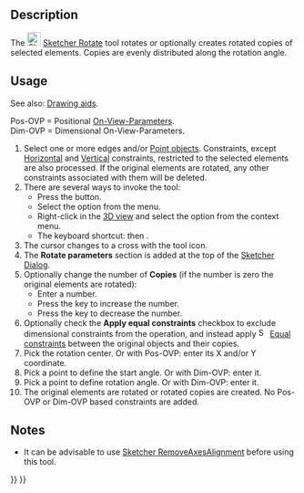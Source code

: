 <languages/>
<translate>

<!--T:1-->
{{Docnav
|[[Sketcher_Translate|Array transform]]
|[[Sketcher_Scale|Scale transform]]
|[[Sketcher_Workbench|Sketcher]]
|IconL=Sketcher_Translate.svg
|IconR=Sketcher_Scale.svg
|IconC=Workbench_Sketcher.svg
}}

<!--T:2-->
{{GuiCommand
|Name=Sketcher Rotate
|MenuLocation=Sketch → Sketcher tools → Polar transform
|Workbenches=[[Sketcher_Workbench|Sketcher]]
|Shortcut={{KEY|Z}} {{KEY|P}}
|Version=1.0
|SeeAlso=
}}

==Description== <!--T:3-->

<!--T:4-->
The [[Image:Sketcher_Rotate.svg|24px]] [[Sketcher_Rotate|Sketcher Rotate]] tool rotates or optionally creates rotated copies of selected elements. Copies are evenly distributed along the rotation angle.

==Usage== <!--T:5-->

<!--T:8-->
See also: [[Sketcher_Workbench#Drawing_aids|Drawing aids]].

<!--T:9-->
Pos-OVP = Positional [[Sketcher_Preferences#General|On-View-Parameters]].<br>
Dim-OVP = Dimensional On-View-Parameters.

<!--T:6-->
# Select one or more edges and/or [[Sketcher_CreatePoint|Point objects]]. Constraints, except [[Sketcher_ConstrainHorizontal|Horizontal]] and [[Sketcher_ConstrainVertical|Vertical]] constraints, restricted to the selected elements are also processed. If the original elements are rotated, any other constraints associated with them will be deleted.
# There are several ways to invoke the tool:
#* Press the {{Button|[[Image:Sketcher_Rotate.svg|16px]] [[Sketcher_Rotate|Polar transform]]}} button.
#* Select the {{MenuCommand|Sketcher → Sketcher tools → [[Image:Sketcher_Rotate.svg|16px]] Polar transform}} option from the menu.
#* Right-click in the [[3D_view|3D view]] and select the {{MenuCommand|[[Image:Sketcher_Rotate.svg|16px]] Polar transform}} option from the context menu.
#* The keyboard shortcut: {{KEY|Z}} then {{KEY|P}}.
# The cursor changes to a cross with the tool icon.
# The '''Rotate parameters''' section is added at the top of the [[Sketcher_Dialog|Sketcher Dialog]].
# Optionally change the number of '''Copies''' (if the number is zero the original elements are rotated):
#* Enter a number.
#* Press the {{KEY|U}} key to increase the number.
#* Press the {{KEY|J}} key to decrease the number.
# Optionally check the '''Apply equal constraints''' checkbox to exclude dimensional constraints from the operation, and instead apply [[Image:Sketcher_ConstrainEqual.svg|16px]] [[Sketcher_ConstrainEqual|Equal constraints]] between the original objects and their copies.
# Pick the rotation center. Or with Pos-OVP: enter its X and/or Y coordinate.
# Pick a point to define the start angle. Or with Dim-OVP: enter it.
# Pick a point to define rotation angle. Or with Dim-OVP: enter it.
# The original elements are rotated or rotated copies are created. No Pos-OVP or Dim-OVP based constraints are added.

==Notes== <!--T:10-->

<!--T:11-->
* It can be advisable to use [[Sketcher_RemoveAxesAlignment|Sketcher RemoveAxesAlignment]] before using this tool.


<!--T:7-->
{{Docnav
|[[Sketcher_Translate|Array transform]]
|[[Sketcher_Scale|Scale transform]]
|[[Sketcher_Workbench|Sketcher]]
|IconL=Sketcher_Translate.svg
|IconR=Sketcher_Scale.svg
|IconC=Workbench_Sketcher.svg
}}

</translate>
{{Sketcher_Tools_navi{{#translation:}}}}
{{Userdocnavi{{#translation:}}}}